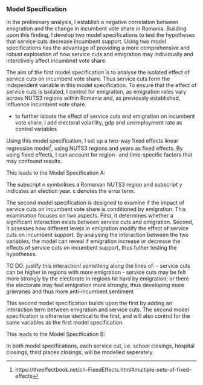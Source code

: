 ### Model Specification
<!-- Empirical specification based on operationalised variables -->

<!-- Intro -->
In the preliminary analysis, I establish a negative correlation between emigration and the change in incumbent vote share in Romania. Building upon this  finding, I develop two model specifications to test the hypotheses that service cuts decrease incumbent support. Using two model specifications has the advantage of providing a more comprehensive and robust exploration of how service cuts and emigration may individually and interctively affect incumbnet vote share.

<!-- model specification 1 -->
The aim of the first model specification is to analyse the isolated effect of service cuts on incumbent vote share. Thus service cuts form the independent variable in this model specification. To ensure that the effect of service cuts is isolated, I control for emigration, as emigration rates vary across NUTS3 regions within Romania and, as previously established, influence incumbent vote share. 

- to further isloate the effect of service cuts and emigration on incumbent vote share, i add electoral volatility, gdp and unemployment rate as control variables

Using this model specification, I set up a two-way fixed effects linear regression model^[https://theeffectbook.net/ch-FixedEffects.html#multiple-sets-of-fixed-effects], using NUTS3 regions and years as fixed effects. By using fixed effects, I can account for region- and time-specific factors that may confound results.

This leads to the Model Specification A:

<!-- \begin{equation} -->
<!-- \begin{aligned} -->

<!-- Incumbent \; Vote \; Share \; Change_{n, y} = \beta_n & + \beta_y & \\ -->
<!--       & + \beta_1Emigration \; Rate_{n, y} \\ -->
<!--       & + \beta_2Service \; Cuts_{n, y} \\ -->
<!--       & + \beta_3Electoral \; Volatility_{n, y} \\ -->
<!--       & + \beta_4GDP_{n, y} \\ -->
<!--       & + \varepsilon -->

<!-- \end{aligned} -->
<!-- \end{equation} -->

The subscript n symbolises a Romanian NUTS3 region and subscript y indicates an election year. ε denotes the error term.

<!-- model specification 2 -->
The second model specification is designed to examine if the impact of service cuts on incumbent vote share is conditioned by emigration. This examination focuses on two aspects. First, it determines whether a significant interaction exists between service cuts and emigration. Second, it assesses how different levels in emigration modify the effect of service cuts on incumbent support. By analysing the interaction between the two variables, the model can reveal if emigration increase or decrease the effects of service cuts on incumbent support, thus futher testing the hypotheses.

TO DO: justify this interaction! something along the lines of: 
- service cuts can be higher in regions with more emigration
- service cuts may be felt more strongly by the electorate in regions hit hard by emigration; or there the electorate may feel emigration more strongly, thus developing more grievanes and thus more anti-incumbent sentiment

This second model specification builds upon the first by adding an interaction term between emigration and service cuts. The second model specification is otherwise identical to the first, and will also control for the same variables as the first model specification.

This leads to the Model Specification B:

<!-- \begin{equation} -->
<!-- \begin{aligned} -->

<!-- Incumbent \; Vote \; Share \; Change_{n, y} = \beta_n & + \beta_y & \\ -->
<!--       & + \beta_1Emigration \; Rate_{n, y} \\ -->
<!--       & + \beta_2Service \; Cuts_{n, y} \\ -->
<!--       & + \beta_2 (Emigration \; Rate_{n, y} \times Service \; Cuts_{n, y}) \\ -->
<!--       & + \beta_3Electoral \; Volatility_{n, y} \\ -->
<!--       & + \beta_4GDP_{n, y} \\ -->
<!--       & + \varepsilon -->

<!-- \end{aligned} -->
<!-- \end{equation} -->

In both model specifications, each service cut, i.e. school closings, hospital closings, third places closings, will be modelled seperately. 
